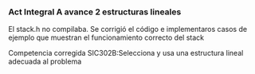 ### Act Integral A avance 2 estructuras lineales
 El stack.h no compilaba. Se corrigió el código e implementaros casos de ejemplo que muestran el funcionamiento correcto del stack
 
 Competencia corregida
 SIC302B:Selecciona y usa una estructura lineal adecuada al problema
